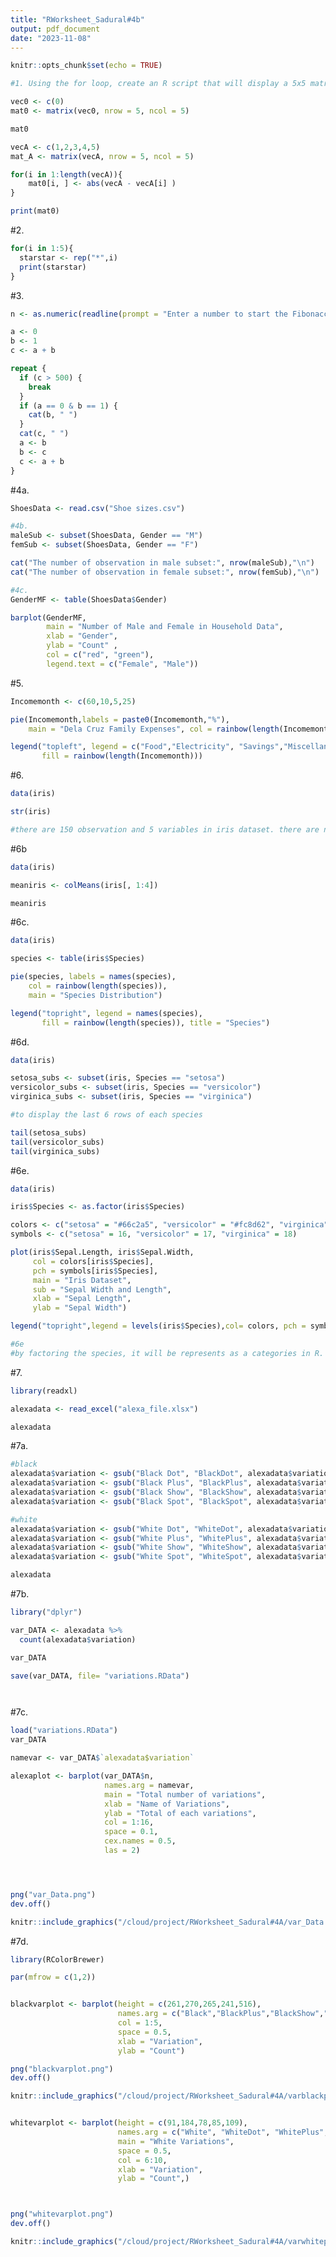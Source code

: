 ```yaml
---
title: "RWorksheet_Sadural#4b"
output: pdf_document
date: "2023-11-08"
---
```


```r
knitr::opts_chunk$set(echo = TRUE)
```

```r

#1. Using the for loop, create an R script that will display a 5x5 matrix as shown in Figure 1. It must contain vectorA = [1,2,3,4,5] and a 5 x 5 zero matrix.

vec0 <- c(0)
mat0 <- matrix(vec0, nrow = 5, ncol = 5)

mat0

vecA <- c(1,2,3,4,5)
mat_A <- matrix(vecA, nrow = 5, ncol = 5)

for(i in 1:length(vecA)){
    mat0[i, ] <- abs(vecA - vecA[i] )
}

print(mat0)
```
#2.
```r
for(i in 1:5){
  starstar <- rep("*",i)
  print(starstar)
}
```
#3.
```r
n <- as.numeric(readline(prompt = "Enter a number to start the Fibonacci sequence: "))

a <- 0
b <- 1
c <- a + b

repeat {
  if (c > 500) { 
    break
  }
  if (a == 0 & b == 1) {
    cat(b, " ")
  }
  cat(c, " ")
  a <- b
  b <- c
  c <- a + b
}
```
#4a.
```r
ShoesData <- read.csv("Shoe sizes.csv")

#4b.
maleSub <- subset(ShoesData, Gender == "M")
femSub <- subset(ShoesData, Gender == "F")

cat("The number of observation in male subset:", nrow(maleSub),"\n")
cat("The number of observation in female subset:", nrow(femSub),"\n")

#4c.
GenderMF <- table(ShoesData$Gender)

barplot(GenderMF,
        main = "Number of Male and Female in Household Data",
        xlab = "Gender",
        ylab = "Count" ,
        col = c("red", "green"),
        legend.text = c("Female", "Male"))
```

#5.
```r
Incomemonth <- c(60,10,5,25)

pie(Incomemonth,labels = paste0(Incomemonth,"%"),
    main = "Dela Cruz Family Expenses", col = rainbow(length(Incomemonth)))

legend("topleft", legend = c("Food","Electricity", "Savings","Miscellaneous"),
       fill = rainbow(length(Incomemonth)))
```



#6.
```r
data(iris)

str(iris)

#there are 150 observation and 5 variables in iris dataset. there are numeric measurements in sepal.width, sepal.length, petal.width, and petal.length as well as the factor variable for the species
```
#6b
```r
data(iris)

meaniris <- colMeans(iris[, 1:4])

meaniris

```
#6c.
```r
data(iris)

species <- table(iris$Species)

pie(species, labels = names(species),
    col = rainbow(length(species)),
    main = "Species Distribution")

legend("topright", legend = names(species),
       fill = rainbow(length(species)), title = "Species")

```
#6d.
```r
data(iris)

setosa_subs <- subset(iris, Species == "setosa")
versicolor_subs <- subset(iris, Species == "versicolor")
virginica_subs <- subset(iris, Species == "virginica")

#to display the last 6 rows of each species

tail(setosa_subs)
tail(versicolor_subs)
tail(virginica_subs)
```
#6e.
```r
data(iris)

iris$Species <- as.factor(iris$Species)

colors <- c("setosa" = "#66c2a5", "versicolor" = "#fc8d62", "virginica" = "#8da0cb")
symbols <- c("setosa" = 16, "versicolor" = 17, "virginica" = 18)

plot(iris$Sepal.Length, iris$Sepal.Width, 
     col = colors[iris$Species], 
     pch = symbols[iris$Species],
     main = "Iris Dataset",
     sub = "Sepal Width and Length",
     xlab = "Sepal Length",
     ylab = "Sepal Width")

legend("topright",legend = levels(iris$Species),col= colors, pch = symbols, title = "Species") 

#6e
#by factoring the species, it will be represents as a categories in R. 
```

#7.
```r
library(readxl)

alexadata <- read_excel("alexa_file.xlsx")

alexadata

```
#7a.
```r
#black
alexadata$variation <- gsub("Black Dot", "BlackDot", alexadata$variation)
alexadata$variation <- gsub("Black Plus", "BlackPlus", alexadata$variation)
alexadata$variation <- gsub("Black Show", "BlackShow", alexadata$variation)
alexadata$variation <- gsub("Black Spot", "BlackSpot", alexadata$variation)

#white
alexadata$variation <- gsub("White Dot", "WhiteDot", alexadata$variation)
alexadata$variation <- gsub("White Plus", "WhitePlus", alexadata$variation)
alexadata$variation <- gsub("White Show", "WhiteShow", alexadata$variation)
alexadata$variation <- gsub("White Spot", "WhiteSpot", alexadata$variation)

alexadata

```
#7b.
```r
library("dplyr")

var_DATA <- alexadata %>%
  count(alexadata$variation)

var_DATA

save(var_DATA, file= "variations.RData")




```


#7c.
```r

load("variations.RData")
var_DATA

namevar <- var_DATA$`alexadata$variation`

alexaplot <- barplot(var_DATA$n,
                     names.arg = namevar,
                     main = "Total number of variations",
                     xlab = "Name of Variations",
                     ylab = "Total of each variations",
                     col = 1:16,
                     space = 0.1,
                     cex.names = 0.5,
                     las = 2)




png("var_Data.png")
dev.off()

knitr::include_graphics("/cloud/project/RWorksheet_Sadural#4A/var_Data.png")
```
#7d.
```r
library(RColorBrewer)

par(mfrow = c(1,2))


blackvarplot <- barplot(height = c(261,270,265,241,516), 
                        names.arg = c("Black","BlackPlus","BlackShow","BlackSpot","BlackDot"), main = "Black Variations",
                        col = 1:5,
                        space = 0.5,
                        xlab = "Variation",
                        ylab = "Count")

png("blackvarplot.png")
dev.off()

knitr::include_graphics("/cloud/project/RWorksheet_Sadural#4A/varblackplot.png")


whitevarplot <- barplot(height = c(91,184,78,85,109), 
                        names.arg = c("White", "WhiteDot", "WhitePlus", "WhiteShow", "WhiteSpot"),
                        main = "White Variations",
                        space = 0.5,
                        col = 6:10,
                        xlab = "Variation",
                        ylab = "Count",)



png("whitevarplot.png")
dev.off()

knitr::include_graphics("/cloud/project/RWorksheet_Sadural#4A/varwhiteplot.png")

```










```

























```